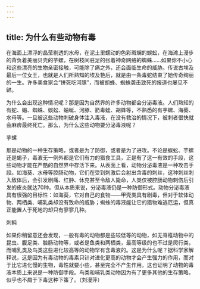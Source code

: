 ```yaml
---
---
---
```

title: 为什么有些动物有毒
---




在海面上漂浮的晶莹剔透的水母，在泥土里蠕动的色彩斑斓的蜈蚣，在海滩上漫步的背负着美丽贝壳的芋螺，在树枝间驻足的张着神奇网络的蜘蛛……如果你不小心和这些漂亮的生物亲密接触，可能除了痛之外，还会面临生命的威胁。传说古埃及最后一位女王，也就是人们所熟知的埃及艳后，就是由一条毒蛇结束了她传奇绚丽的一生。许多美食家会“拼死吃河豚”，而被胡蜂、蜘蛛袭击致死的报道也屡见不鲜。

为什么会出现这种情况呢？那是因为自然界的许多动物都会分泌毒液。人们熟知的有蛇、蝎、蜘蛛、蜈蚣、蚰蜒、河豚、箭毒蛙、胡蜂等，不熟悉的有芋螺、海葵、水母等。一旦被这些动物刺破身体注入毒液，在没有救治的情况下，被刺者很快就会麻痹最终死亡。那么，为什么这些动物要分泌毒液呢？

芋螺



那是动物的一种生存策略，或者是为了防御，或者是为了进攻。不论是蜈蚣、芋螺还是蝎子，毒液无一例外都是它们有力的猎食工具，正是有了这一有效的手段，这些动物才能在严酷的自然界中存活下来。从表面上看，动物分泌毒液是一种攻击手段。如海葵、水母等腔肠动物，它们在受到刺激后会射出含毒的刺丝，这种刺丝刺入敌体后，会引发剧痛、红肿、休克甚至令敌人毙命，人类仅被腔肠动物刺伤后引发的皮炎就达70种。但从本质来说，分泌毒液仍是一种防御形式。动物分泌毒液具有很强的目标性：如海葵，它对自己的食物——甲壳类具有剧毒，但对于软体动物、两栖类、哺乳类却没有致命的威胁；蜘蛛的毒液能让它的猎物难逃厄运，但真正能置人于死地的却只有寥寥几种。



刺鲀



如果你稍留意还会发现，一般有毒的动物都是些较低等的动物，如无脊椎动物中的昆虫、腹足类、腔肠动物等，或者是鱼类和两栖类，最高等级的也不过是爬行类，而哺乳类及鸟类这些进化较高等的动物罕有含毒液的。这是为什么呢？据科学家解释说，这是因为有毒动物的毒素只针对进化更高的动物才会产生强力的作用，而对于比它进化慢的生物，毒性就要小些，甚至完全不产生作用，这也证明了动物的毒液本质上来说是一种防御手段。鸟类和哺乳类动物因为有了更多其他的生存策略，似乎也不屑于下毒这种下策了。（刘漫萍）